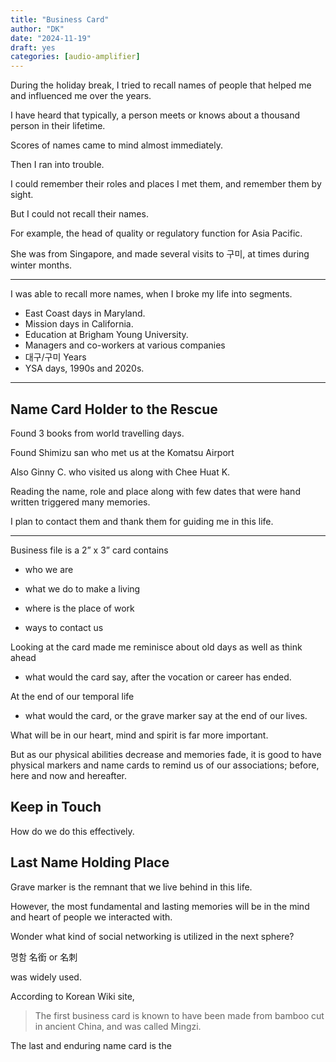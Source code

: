 ```yaml
---
title: "Business Card"
author: "DK"
date: "2024-11-19"
draft: yes
categories: [audio-amplifier]
---
```


During the holiday break, I tried to recall names of people that helped me and influenced me over the years.

I have heard that typically, a person meets or knows about a thousand person in their lifetime.

Scores of names came to mind almost immediately.

Then I ran into trouble.

I could remember their roles and places I met them, and remember them by sight.

But I could not recall their names.

For example, the head of quality or regulatory function for Asia Pacific.

She was from Singapore, and made several visits to 구미, at times during winter months.

---

I was able to recall more names, when I broke my life into segments.

-   East Coast days in Maryland.
-   Mission days in California.
-   Education at Brigham Young University.
-   Managers and co-workers at various companies
-   대구/구미 Years
-   YSA days, 1990s and 2020s.

------------------------------------------------------------------------

## Name Card Holder to the Rescue

Found 3 books from world travelling days.

Found Shimizu san who met us at the Komatsu Airport

Also Ginny C. who visited us along with Chee Huat K.

Reading the name, role and place along with few dates that were hand written triggered many memories.

I plan to contact them and thank them for guiding me in this life.

---

Business file is a 2" x 3" card contains

-   who we are

-   what we do to make a living

-   where is the place of work

-   ways to contact us

Looking at the card made me reminisce about old days as well as think ahead

-   what would the card say, after the vocation or career has ended.

At the end of our temporal life

-   what would the card, or the grave marker say at the end of our lives.

What will be in our heart, mind and spirit is far more important.

But as our physical abilities decrease and memories fade, it is good to have physical markers and name cards to remind us of our associations; before, here and now and hereafter.

## Keep in Touch

How do we do this effectively.

## Last Name Holding Place

Grave marker is the remnant that we live behind in this life.

However, the most fundamental and lasting memories will be in the mind and heart of people we interacted with.

Wonder what kind of social networking is utilized in the next sphere?

명함 名銜 or 名刺

was widely used.

According to Korean Wiki site,

> The first business card is known to have been made from bamboo cut in ancient China, and was called Mingzi.

The last and enduring name card is the
